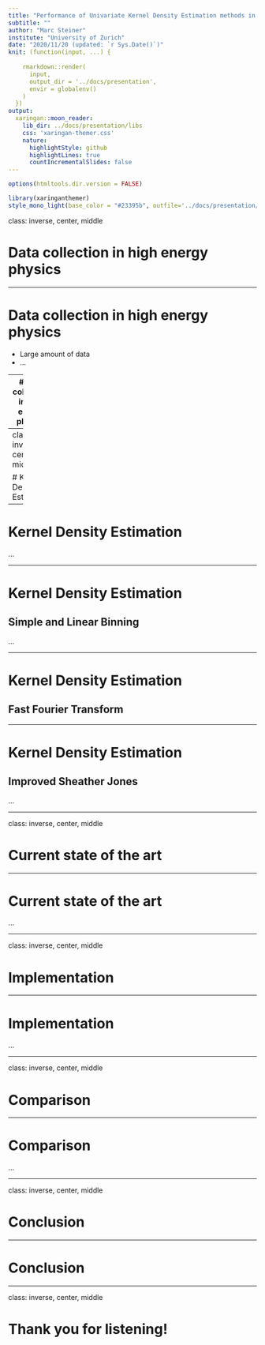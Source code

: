 ```yaml
---
title: "Performance of Univariate Kernel Density Estimation methods in TensorFlow"
subtitle: ""
author: "Marc Steiner"
institute: "University of Zurich"
date: "2020/11/20 (updated: `r Sys.Date()`)"
knit: (function(input, ...) {
    
    rmarkdown::render(
      input,
      output_dir = '../docs/presentation',
      envir = globalenv()
    )
  })
output:
  xaringan::moon_reader:
    lib_dir: ../docs/presentation/libs
    css: 'xaringan-themer.css'
    nature:
      highlightStyle: github
      highlightLines: true
      countIncrementalSlides: false
---
```


```r
options(htmltools.dir.version = FALSE)
```

```r
library(xaringanthemer)
style_mono_light(base_color = "#23395b", outfile='../docs/presentation/xaringan-themer.css')
```

class: inverse, center, middle

# Data collection in high energy physics

---

# Data collection in high energy physics

- Large amount of data
- ...

---
# Data collection in high energy physics

## Histograms

- ...
- ...

---
class: inverse, center, middle

# Kernel Density Estimation

---

# Kernel Density Estimation

...

---

# Kernel Density Estimation

## Simple and Linear Binning

...

---

# Kernel Density Estimation

## Fast Fourier Transform

---

# Kernel Density Estimation

## Improved Sheather Jones

...

---

class: inverse, center, middle

# Current state of the art

---

# Current state of the art

...

---

class: inverse, center, middle

# Implementation

---

# Implementation

...

---

class: inverse, center, middle

# Comparison

---

# Comparison

...

---

class: inverse, center, middle

# Conclusion

---

# Conclusion

---

class: inverse, center, middle

# Thank you for listening!



